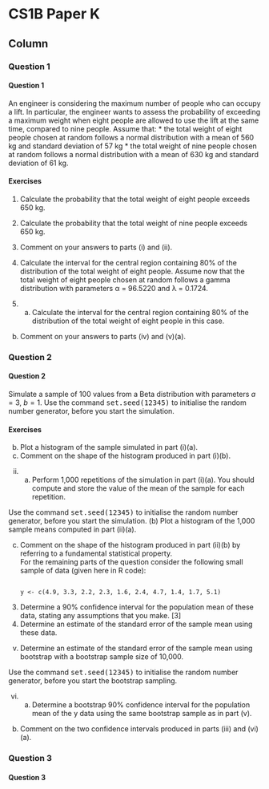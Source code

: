 

CS1B Paper K {data-navmenu="R for Actuarial Statistics"}
==============================================================

Column {.tabset}
--------------------------------


### Question 1

<h4>Question 1</h4>
An engineer is considering the maximum number of people who can occupy a lift. In 
particular, the engineer wants to assess the probability of exceeding a maximum 
weight when eight people are allowed to use the lift at the same time, compared to 
nine people. 
Assume that: 
* the total weight of eight people chosen at random follows a normal distribution 
with a mean of 560 kg and standard deviation of 57 kg 
* the total weight of nine people chosen at random follows a normal distribution 
with a mean of 630 kg and standard deviation of 61 kg.



#### Exercises

1. Calculate the probability that the total weight of eight people exceeds 650 kg.
  
2. Calculate the probability that the total weight of nine people exceeds 650 kg.
  
3. Comment on your answers to parts (i) and (ii).  

4. Calculate the interval for the central region containing 80% of the distribution 
of the total weight of eight people.
Assume now that the total weight of eight people chosen at random follows a gamma 
distribution with parameters α = 96.5220 and λ = 0.1724. 

5. (a) Calculate the interval for the central region containing 80% of the 
distribution of the total weight of eight people in this case. 
(b) Comment on your answers to parts (iv) and (v)(a). 




### Question 2

<h4>Question 2</h4>

Simulate a sample of 100 values from a Beta distribution with 
parameters $a = 3$, $b = 1$. Use the command <tt>set.seed(12345)</tt> to 
initialise the random number generator, before you start the simulation. 



#### Exercises 
(b) Plot a histogram of the sample simulated in part (i)(a). 
(c) Comment on the shape of the histogram produced in part (i)(b). 



(ii) (a) Perform 1,000 repetitions of the simulation in part (i)(a). 
You should compute and store the value of the mean of the sample for each 
repetition. 

Use the command <tt>set.seed(12345)</tt> to initialise the 
random number generator, before you start the simulation. 
(b) Plot a histogram of the 1,000 sample means computed in part (ii)(a). 



(c) Comment on the shape of the histogram produced in part (ii)(b) by 
referring to a fundamental statistical property.  
For the remaining parts of the question consider the following small sample of data 
(given here in R code): 
<pre><code>
y <- c(4.9, 3.3, 2.2, 2.3, 1.6, 2.4, 4.7, 1.4, 1.7, 5.1) 
</code></pre>
3. Determine a 90% confidence interval for the population mean of these data, 
stating any assumptions that you make. [3] 
4. Determine an estimate of the standard error of the sample mean using these 
data.  



(v) Determine an estimate of the standard error of the sample mean using 
bootstrap with a bootstrap sample size of 10,000. 

Use the command 
<tt>set.seed(12345)</tt> to initialise the random number generator, before you 
start the bootstrap sampling. 

(vi) (a) Determine a bootstrap 90% confidence interval for the population 
mean of the y data using the same bootstrap sample as in part (v). 
(b) Comment on the two confidence intervals produced in parts (iii) and 
(vi)(a). 
 


### Question 3

<h4>Question 3</h4>


